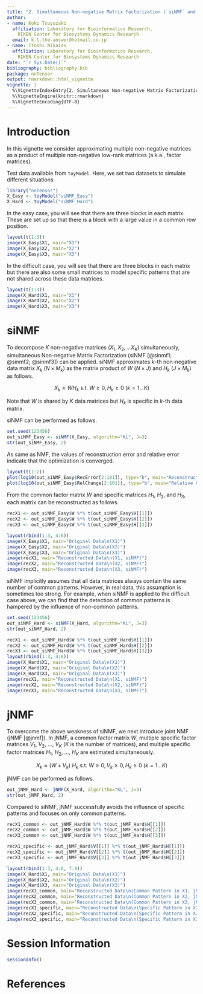 ```yaml
---
title: "2. Simultaneous Non-negative Matrix Factorization (`siNMF` and `jNMF`)"
author:
- name: Koki Tsuyuzaki
  affiliation: Laboratory for Bioinformatics Research,
    RIKEN Center for Biosystems Dynamics Research
  email: k.t.the-answer@hotmail.co.jp
- name: Itoshi Nikaido
  affiliation: Laboratory for Bioinformatics Research,
    RIKEN Center for Biosystems Dynamics Research
date: "`r Sys.Date()`"
bibliography: bibliography.bib
package: nnTensor
output: rmarkdown::html_vignette
vignette: |
  %\VignetteIndexEntry{2. Simultaneous Non-negative Matrix Factorization (`siNMF` and `jNMF`)}
  %\VignetteEngine{knitr::rmarkdown}
  %\VignetteEncoding{UTF-8}
---
```


# Introduction

In this vignette we consider approximating multiple non-negative matrices as a product of multiple non-negative low-rank matrices (a.k.a., factor matrices).

Test data available from `toyModel`. Here, we set two datasets to simulate different situations.

```r
library("nnTensor")
X_Easy <- toyModel("siNMF_Easy")
X_Hard <- toyModel("siNMF_Hard")
```

In the easy case, you will see that there are three blocks in each matrix. These are set up so that there is a block with a large value in a common row position.

```r
layout(t(1:3))
image(X_Easy$X1, main="X1")
image(X_Easy$X2, main="X2")
image(X_Easy$X3, main="X3")
```

In the difficult case, you will see that there are three blocks in each matrix but there are also some small matrices to model specific patterns that are not shared across these data matrices.

```r
layout(t(1:3))
image(X_Hard$X1, main="X1")
image(X_Hard$X2, main="X2")
image(X_Hard$X3, main="X3")
```

# siNMF

To decompose $K$ non-negative matrices ($X_{1}, X_{2}, \ldots X_{K}$) simultaneously, simultaneous Non-negative Matrix Factorization (siNMF [@sinmf1; @sinmf2; @sinmf3]) can be applied. siNMF approximates $k$-th non-negative data matrix $X_{k}$ ($N \times M_{k}$) as the matrix product of $W$ ($N \times J$) and $H_{k}$ ($J \times M_{k}$) as follows.

$$
X_{k} \approx W H_{k} \ \mathrm{s.t.}\ W \geq 0, H_{k} \geq 0\ (k=1 \ldots K)
$$

Note that $W$ is shared by $K$ data matrices but $H_{k}$ is specific in $k$-th data matrix.

siNMF can be performed as follows.

```r
set.seed(123456)
out_siNMF_Easy <- siNMF(X_Easy, algorithm="KL", J=3)
str(out_siNMF_Easy, 2)
```

As same as NMF, the values of reconstruction error and relative error indicate that the optimization is converged.

```r
layout(t(1:2))
plot(log10(out_siNMF_Easy$RecError[2:101]), type="b", main="Reconstruction Error")
plot(log10(out_siNMF_Easy$RelChange[2:101]), type="b", main="Relative Change")
```

From the common factor matrix $W$ and specific matrices $H_{1}$, $H_{2}$, and  $H_{3}$, each matrix can be reconstructed as follows.

```r
recX1 <- out_siNMF_Easy$W %*% t(out_siNMF_Easy$H[[1]])
recX2 <- out_siNMF_Easy$W %*% t(out_siNMF_Easy$H[[2]])
recX3 <- out_siNMF_Easy$W %*% t(out_siNMF_Easy$H[[3]])

layout(rbind(1:3, 4:6))
image(X_Easy$X1, main="Original Data\n(X1)")
image(X_Easy$X2, main="Original Data\n(X2)")
image(X_Easy$X3, main="Original Data\n(X3)")
image(recX1, main="Reconstructed Data\n(X1, siNMF)")
image(recX2, main="Reconstructed Data\n(X2, siNMF)")
image(recX3, main="Reconstructed Data\n(X3, siNMF)")
```

siNMF implicitly assumes that all data matrices always contain the same number of common patterns. However, in real data, this assumption is sometimes too strong. For example, when siNMF is applied to the difficult case above, we can find that the detection of common patterns is hampered by the influence of non-common patterns.

```r
set.seed(123456)
out_siNMF_Hard <- siNMF(X_Hard, algorithm="KL", J=3)
str(out_siNMF_Hard, 2)
```

```r
recX1 <- out_siNMF_Hard$W %*% t(out_siNMF_Hard$H[[1]])
recX2 <- out_siNMF_Hard$W %*% t(out_siNMF_Hard$H[[2]])
recX3 <- out_siNMF_Hard$W %*% t(out_siNMF_Hard$H[[3]])
layout(rbind(1:3, 4:6))
image(X_Hard$X1, main="Original Data\n(X1)")
image(X_Hard$X2, main="Original Data\n(X2)")
image(X_Hard$X3, main="Original Data\n(X3)")
image(recX1, main="Reconstructed Data\n(X1, siNMF)")
image(recX2, main="Reconstructed Data\n(X2, siNMF)")
image(recX3, main="Reconstructed Data\n(X3, siNMF)")
```

# jNMF

To overcome the above weakness of siNMF, we next introduce joint NMF (jNMF [@jnmf]). In jNMF, a common factor matrix $W$, multiple specific factor matrices $V_{1}$, $V_{2}$, ..., $V_{K}$ ($K$ is the number of matrices), and multiple specific factor matrices $H_{1}$, $H_{2}$, ..., $H_{K}$ are estimated simultaneously.

$$
X_{k} \approx (W + V_{k})\ H_{k} \ \mathrm{s.t.}\ W \geq 0, V_{k} \geq 0, H_{k} \geq 0\ (k=1 \ldots K)
$$

jNMF can be performed as follows.

```r
out_jNMF_Hard <- jNMF(X_Hard, algorithm="KL", J=3)
str(out_jNMF_Hard, 2)
```

Compared to siNMF, jNMF successfully avoids the influence of specific patterns and focuses on only common patterns.

```r
recX1_common <- out_jNMF_Hard$W %*% t(out_jNMF_Hard$H[[1]])
recX2_common <- out_jNMF_Hard$W %*% t(out_jNMF_Hard$H[[2]])
recX3_common <- out_jNMF_Hard$W %*% t(out_jNMF_Hard$H[[3]])

recX1_specific <- out_jNMF_Hard$V[[1]] %*% t(out_jNMF_Hard$H[[1]])
recX2_specific <- out_jNMF_Hard$V[[2]] %*% t(out_jNMF_Hard$H[[2]])
recX3_specific <- out_jNMF_Hard$V[[3]] %*% t(out_jNMF_Hard$H[[3]])

layout(rbind(1:3, 4:6, 7:9))
image(X_Hard$X1, main="Original Data\n(X1)")
image(X_Hard$X2, main="Original Data\n(X2)")
image(X_Hard$X3, main="Original Data\n(X3)")
image(recX1_common, main="Reconstructed Data\n(Common Pattern in X1, jNMF)")
image(recX2_common, main="Reconstructed Data\n(Common Pattern in X2, jNMF)")
image(recX3_common, main="Reconstructed Data\n(Common Pattern in X3, jNMF)")
image(recX1_specific, main="Reconstructed Data\n(Specific Pattern in X1, jNMF)")
image(recX2_specific, main="Reconstructed Data\n(Specific Pattern in X2, jNMF)")
image(recX3_specific, main="Reconstructed Data\n(Specific Pattern in X3, jNMF)")
```

# Session Information {.unnumbered}

```r
sessionInfo()
```

# References
